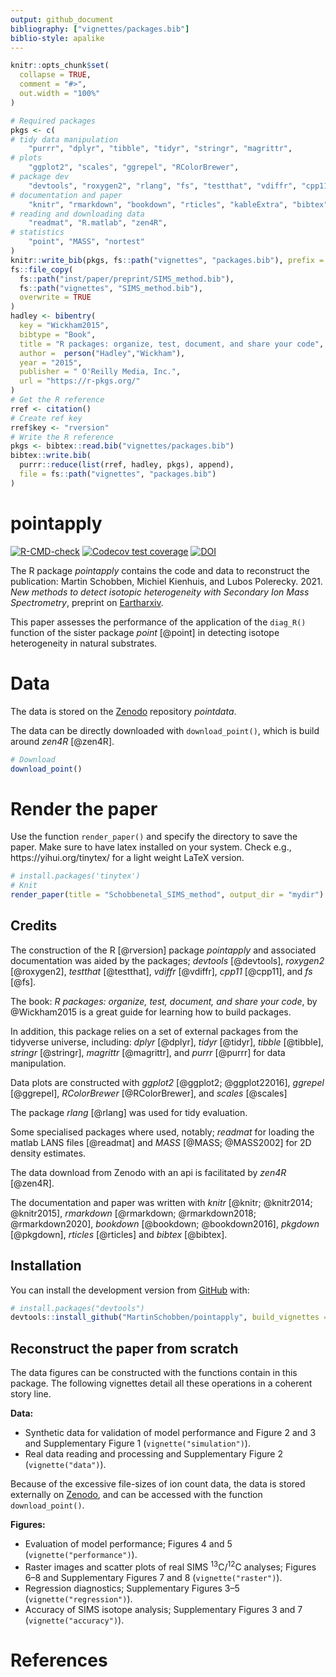 ```yaml
---
output: github_document
bibliography: ["vignettes/packages.bib"]
biblio-style: apalike
---
```



```r
knitr::opts_chunk$set(
  collapse = TRUE,
  comment = "#>",
  out.width = "100%"
)
```


```r
# Required packages
pkgs <- c(
# tidy data manipulation    
    "purrr", "dplyr", "tibble", "tidyr", "stringr", "magrittr", 
# plots
    "ggplot2", "scales", "ggrepel", "RColorBrewer",
# package dev
    "devtools", "roxygen2", "rlang", "fs", "testthat", "vdiffr", "cpp11", 
# documentation and paper
    "knitr", "rmarkdown", "bookdown", "rticles", "kableExtra", "bibtex", "pkgdown",
# reading and downloading data
    "readmat", "R.matlab", "zen4R",
# statistics
    "point", "MASS", "nortest"
)
knitr::write_bib(pkgs, fs::path("vignettes", "packages.bib"), prefix = "")
fs::file_copy(
  fs::path("inst/paper/preprint/SIMS_method.bib"), 
  fs::path("vignettes", "SIMS_method.bib"), 
  overwrite = TRUE
)
hadley <- bibentry(
  key = "Wickham2015",
  bibtype = "Book",
  title = "R packages: organize, test, document, and share your code",
  author =  person("Hadley","Wickham"),
  year = "2015",
  publisher = " O'Reilly Media, Inc.",
  url = "https://r-pkgs.org/"
)
# Get the R reference
rref <- citation()
# Create ref key
rref$key <- "rversion"
# Write the R reference
pkgs <- bibtex::read.bib("vignettes/packages.bib")
bibtex::write.bib(
  purrr::reduce(list(rref, hadley, pkgs), append), 
  file = fs::path("vignettes", "packages.bib")
)
```


# pointapply

<!-- badges: start -->
[![R-CMD-check](https://github.com/MartinSchobben/pointapply/workflows/R-CMD-check/badge.svg)](https://github.com/MartinSchobben/pointapply/actions)
[![Codecov test coverage](https://codecov.io/gh/MartinSchobben/pointapply/branch/master/graph/badge.svg)](https://app.codecov.io/gh/MartinSchobben/pointapply?branch=master)
[![DOI](https://zenodo.org/badge/340077309.svg)](https://zenodo.org/badge/latestdoi/340077309)
<!-- badges: end -->

The R package *pointapply* contains the code and data to reconstruct the publication: Martin Schobben, Michiel Kienhuis, and Lubos Polerecky. 2021. *New methods to detect isotopic heterogeneity with Secondary Ion Mass Spectrometry*, preprint on [Eartharxiv](https://eartharxiv.org/).

This paper assesses the performance of the application of the `diag_R()` function of the sister package *point* [@point] in detecting isotope heterogeneity in natural substrates. 


# Data

The data is stored on the [Zenodo](https://doi.org/10.5281/zenodo.4580159) repository *pointdata*.

The data can be directly downloaded with `download_point()`, which is build around *zen4R* [@zen4R].

``` r
# Download
download_point()
```

# Render the paper

Use the function `render_paper()` and specify the directory to save the paper. Make sure to have latex installed on your system. Check e.g., https://yihui.org/tinytex/ for a light weight LaTeX version.


``` r
# install.packages('tinytex')
# Knit
render_paper(title = "Schobbenetal_SIMS_method", output_dir = "mydir")
```

## Credits

The construction of the R [@rversion] package *pointapply* and associated documentation was aided by the packages; *devtools* [@devtools], *roxygen2* [@roxygen2], *testthat* [@testthat], *vdiffr* [@vdiffr], *cpp11* [@cpp11], and *fs* [@fs].

The book: *R packages: organize, test, document, and share your code*, by @Wickham2015 is a great guide for learning how to build packages. 

In addition, this package relies on a set of external packages from the tidyverse universe, including: *dplyr* [@dplyr], *tidyr* [@tidyr], *tibble* [@tibble], *stringr* [@stringr], *magrittr* [@magrittr], and *purrr* [@purrr] for data manipulation.

Data plots are constructed with *ggplot2* [@ggplot2; @ggplot22016], *ggrepel* [@ggrepel], *RColorBrewer* [@RColorBrewer], and *scales* [@scales]

The package *rlang* [@rlang] was used for tidy evaluation.

Some specialised packages where used, notably; *readmat* for loading the matlab LANS files [@readmat] and *MASS* [@MASS; @MASS2002] for 2D density estimates.

The data download from Zenodo with an api is facilitated by *zen4R* [@zen4R].

The documentation and paper was written with *knitr* [@knitr; @knitr2014; @knitr2015], *rmarkdown* [@rmarkdown; @rmarkdown2018; @rmarkdown2020], *bookdown* [@bookdown; @bookdown2016], *pkgdown* [@pkgdown], *rticles* [@rticles] and *bibtex* [@bibtex].


## Installation

You can install the development version from [GitHub](https://github.com/) with:

``` r
# install.packages("devtools")
devtools::install_github("MartinSchobben/pointapply", build_vignettes = TRUE)
```


## Reconstruct the paper from scratch

The data figures can be constructed with the functions contain in this package. The following vignettes detail all these operations in a coherent story line.

**Data:**

*   Synthetic data for validation of model performance and Figure 2 and 3 and Supplementary Figure 1 (`vignette("simulation")`).
*   Real data reading and processing and Supplementary Figure 2 (`vignette("data")`).

Because of the excessive file-sizes of ion count data, the data is stored externally on [Zenodo](https://doi.org/10.5281/zenodo.4564170), and can be accessed with the function `download_point()`.

**Figures:**

*   Evaluation of model performance; Figures 4 and 5 (`vignette("performance")`).
*   Raster images and scatter plots of real SIMS ^13^C/^12^C analyses; Figures 6--8 and Supplementary Figures 7 and 8 (`vignette("raster")`).
*   Regression diagnostics; Supplementary Figures 3--5 (`vignette("regression")`).
*   Accuracy of SIMS isotope analysis; Supplementary Figures 3 and 7 (`vignette("accuracy")`).


# References
